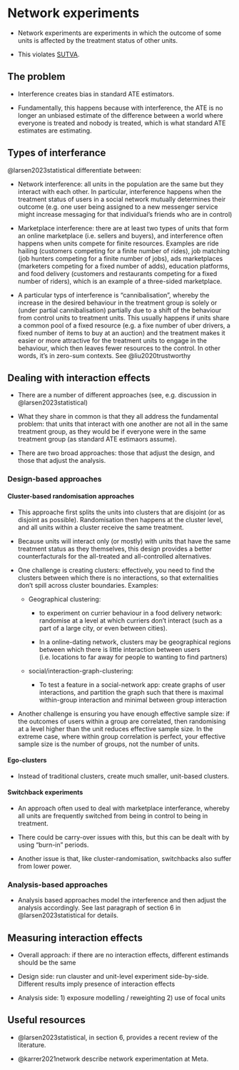 # Network experiments

- Network experiments are experiments in which the outcome of some units is affected by the treatment status of other units.

- This violates [SUTVA](neyman_rubin_causal_model.qmd## Stable unit treatment value assumption (SUTVA)).


## The problem

- Interference creates bias in standard ATE estimators.

- Fundamentally, this happens because with interference, the ATE is no longer an unbiased estimate of the difference between a world where everyone is treated and nobody is treated, which is what standard ATE estimates are estimating.


## Types of interferance

@larsen2023statistical differentiate between:

- Network interference: all units in the population are the same but they interact with each other. In particular, interference happens when the treatment status of users in a social network mutually determines their outcome (e.g. one user being assigned to a new messenger service might increase messaging for that individual's friends who are in control)

- Marketplace interference: there are at least two types of units that form an online marketplace (i.e. sellers and buyers), and interference often happens when units compete for finite resources. Examples are ride hailing (customers competing for a finite number of rides), job matching (job hunters competing for a finite number of jobs), ads marketplaces (marketers competing for a fixed number of adds), education platforms, and food delivery (customers and restaurants competing for a fixed number of riders), which is an example of a three-sided marketplace. 

- A particular typs of interference is "cannibalisation", whereby the increase in the desired behaviour in the treatment group is solely or (under partial cannibalisation) partially due to a shift of the behaviour from control units to treatment units. This usually happens if units share a common pool of a fixed resource (e.g. a fixe number of uber drivers, a fixed number of items to buy at an auction) and the treatment makes it easier or more attractive for the treatment units to engage in the behaviour, which then leaves fewer resources to the control. In other words, it's in zero-sum contexts. See @liu2020trustworthy


## Dealing with interaction effects

- There are a number of different approaches (see, e.g. discussion in @larsen2023statistical)

- What they share in common is that they all address the fundamental problem: that units that interact with one another are not all in the same treatment group, as they would be if everyone were in the same treatment group (as standard ATE estimaors assume).

- There are two broad approaches: those that adjust the design, and those that adjust the analysis.


### Design-based approaches

#### Cluster-based randomisation approaches

- This approache first splits the units into clusters that are disjoint (or as disjoint as possible). Randomisation then happens at the cluster level, and all units within a cluster receive the same treatment.

- Because units will interact only (or mostly) with units that have the same treatment status as they themselves, this design provides a better counterfacturals for the all-treated and all-controlled alternatives.

- One challenge is creating clusters: effectively, you need to find the clusters between which there is no interactions, so that externalities don't spill across cluster boundaries. Examples:

  - Geographical clustering:

    - to experiment on currier behaviour in a food delivery network: randomise at a level at which curriers don't interact (such as a part of a large city, or even between cities).

    - In a online-dating network, clusters may be geographical regions between which there is little interaction between users (i.e. locations to far away for people to wanting to find partners)

  - social/interaction-graph-clustering:

    - To test a feature in a social-network app: create graphs of user interactions, and partition the graph such that there is maximal within-group interaction and minimal between group interaction

- Another challenge is ensuring you have enough effective sample size: if the outcomes of users within a group are correlated, then randomising at a level higher than the unit reduces effective sample size. In the extreme case, where within group correlation is perfect, your effective sample size is the number of groups, not the number of units.

#### Ego-clusters

- Instead of traditional clusters, create much smaller, unit-based clusters.

#### Switchback experiments

- An approach often used to deal with marketplace interferance, whereby all units are frequently switched from being in control to being in treatment.

- There could be carry-over issues with this, but this can be dealt with by using "burn-in" periods.

- Another issue is that, like cluster-randomisation, switchbacks also suffer from lower power.


### Analysis-based approaches

- Analysis based approaches model the interference and then adjust the analysis accordingly. See last paragraph of section 6 in @larsen2023statistical for details.


## Measuring interaction effects

- Overall approach: if there are no interaction effects, different estimands should be the same

- Design side: run clauster and unit-level experiment side-by-side. Different results imply presence of interaction effects

- Analysis side: 1) exposure modelling / reweighting 2) use of focal units


## Useful resources

- @larsen2023statistical, in section 6, provides a recent review of the literature.

- @karrer2021network describe network experimentation at Meta.


